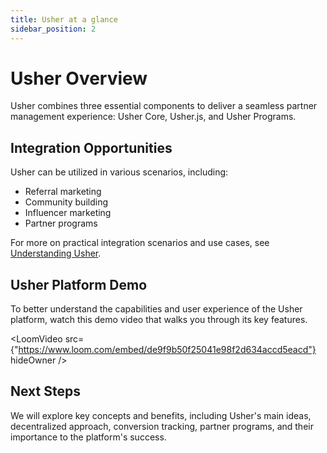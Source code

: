 ```yaml
---
title: Usher at a glance
sidebar_position: 2
---
```


# Usher Overview

Usher combines three essential components to deliver a seamless partner management experience: Usher Core, Usher.js, and
Usher Programs.


<div className={"grid gap-4 "}>
	<DocsCard
		title="Usher Core"
		description="The platform's foundation, facilitating the creation and management of partnership campaigns. It features a decentralized database for secure data handling and a user integrity system."
		ctaLink="/ecosystem/core/overview"
		ctaText={"Learn more"}
	/>
	<DocsCard
		title="Usher.js"
		description="A user-friendly JavaScript library that simplifies referral and conversion data tracking within your web applications."
		ctaLink="/ecosystem/usherjs/overview"
		ctaText={"Learn more"}
	/>
	<DocsCard
		title="Usher Programs"
		description="Open-source packages that enable developers to integrate the features that comprise partner programs and community coordination."
		ctaText={"Learn more"}
		ctaLink={"/ecosystem/programs/overview"}
	/>
</div>

## Integration Opportunities

Usher can be utilized in various scenarios, including:

- Referral marketing
- Community building
- Influencer marketing
- Partner programs

For more on practical integration scenarios and use cases, see [Understanding Usher](/guide/key-concepts/understanding-usher).

## Usher Platform Demo

To better understand the capabilities and user experience of the Usher platform, watch this demo video that walks you through its key features.


<LoomVideo
	src={"https://www.loom.com/embed/de9f9b50f25041e98f2d634accd5eacd"}
	hideOwner
/>

## Next Steps

We will explore key concepts and benefits, including Usher's main ideas, decentralized approach, conversion tracking,
partner programs, and their importance to the platform's success.
